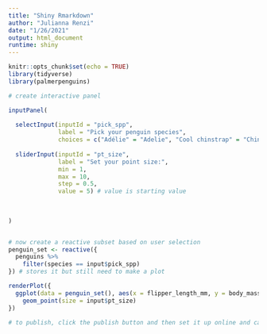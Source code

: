 ```yaml
---
title: "Shiny Rmarkdown"
author: "Julianna Renzi"
date: "1/26/2021"
output: html_document
runtime: shiny
---
```


```r
knitr::opts_chunk$set(echo = TRUE)
library(tidyverse)
library(palmerpenguins)
```

```r
# create interactive panel

inputPanel(
  
  selectInput(inputId = "pick_spp",
              label = "Pick your penguin species",
              choices = c("Adélie" = "Adelie", "Cool chinstrap" = "Chinstrap", "Gentoo"), selected = "Gentoo"), # First widget is a drop down. selected is what is automatically shown
  
  sliderInput(inputId = "pt_size",
              label = "Set your point size:",
              min = 1,
              max = 10,
              step = 0.5,
              value = 5) # value is starting value
  
  
  
)


# now create a reactive subset based on user selection
penguin_set <- reactive({
  penguins %>% 
    filter(species == input$pick_spp)
}) # stores it but still need to make a plot

renderPlot({
  ggplot(data = penguin_set(), aes(x = flipper_length_mm, y = body_mass_g)) + 
    geom_point(size = input$pt_size)
})

# to publish, click the publish button and then set it up online and can then share the website with folks
```


